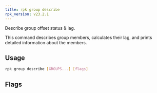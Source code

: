 ```yaml
---
title: rpk group describe
rpk_version: v23.2.1
---
```


<head>
  <meta name="title" content="rpk group describe | Redpanda Docs" />
  <meta name="description" content="rpk group describe" />
  <link rel="canonical" href="https://docs.redpanda.com/docs/reference/rpk/rpk-group/rpk-group-describe/" />
</head>

Describe group offset status & lag.

This command describes group members, calculates their lag, and prints detailed
information about the members.

## Usage

```bash
rpk group describe [GROUPS...] [flags]
```

## Flags

<!--
[cols=",,",]
|===
|*Value* |*Type* |*Description*

|-h, --help |- |Help for describe.

|-c, --print-commits |- |Print only the group commits section.

|-s, --print-summary |- |Print only the group summary section.

|--config |string |Redpanda or rpk config file; default search paths are
~/.config/rpk/rpk.yaml, $PWD, and /etc/redpanda/`redpanda.yaml`.

|-X, --config-opt |stringArray |Override rpk configuration settings; '-X
help' for detail or '-X list' for terser detail.

|--profile |string |rpk profile to use.

|-v, --verbose |- |Enable verbose logging.
|===

-->
